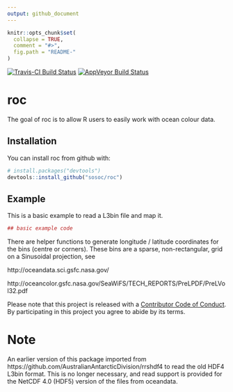 ```yaml
---
output: github_document
---
```


<!-- README.md is generated from README.Rmd. Please edit that file -->

```r
knitr::opts_chunk$set(
  collapse = TRUE,
  comment = "#>",
  fig.path = "README-"
)
```

[![Travis-CI Build Status](https://travis-ci.org/sosoc/roc.svg?branch=master)](https://travis-ci.org/sosoc/roc)
[![AppVeyor Build Status](https://ci.appveyor.com/api/projects/status/github/sosoc/roc?branch=master&svg=true)](https://ci.appveyor.com/project/sosoc/roc)

# roc

The goal of roc is to allow R users to easily work with ocean colour data. 

## Installation

You can install roc from github with:

```r
# install.packages("devtools")
devtools::install_github("sosoc/roc")
```

## Example

This is a basic example to read a L3bin file and map it. 

```r
## basic example code
```



There are helper functions to generate longitude / latitude coordinates for the bins (centre or corners). These bins
are a sparse, non-rectangular, grid on a Sinusoidal projection, see 

http://oceandata.sci.gsfc.nasa.gov/

http://oceancolor.gsfc.nasa.gov/SeaWiFS/TECH_REPORTS/PreLPDF/PreLVol32.pdf


Please note that this project is released with a [Contributor Code of Conduct](CONDUCT.md). By participating in this project you agree to abide by its terms.


# Note

An earlier version of this package imported from https://github.com/AustralianAntarcticDivision/rrshdf4 to read
the old HDF4 L3bin format.  This is no longer necessary, and read support is provided for the NetCDF 4.0 (HDF5)
version of the files from oceandata. 

